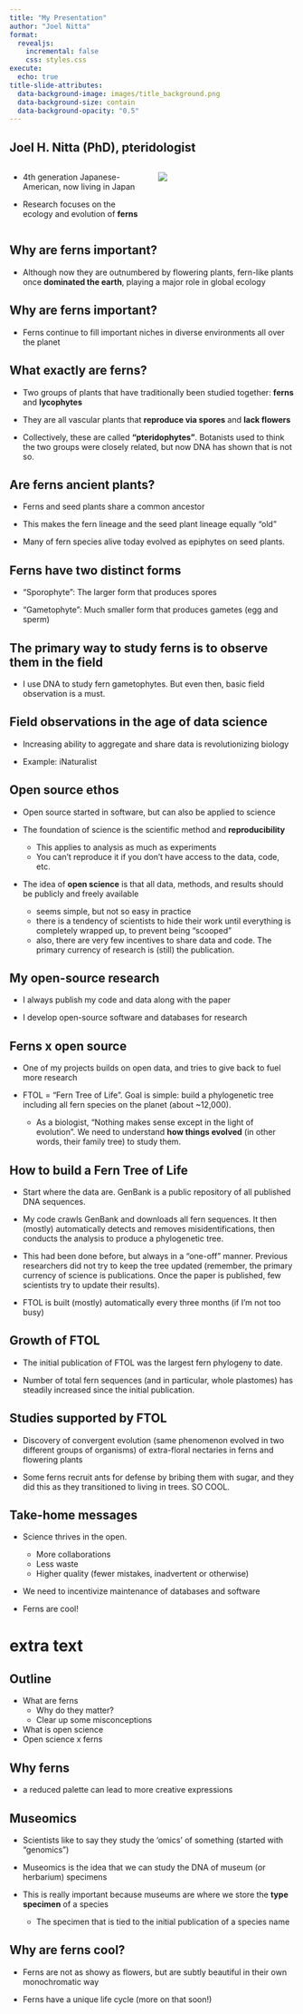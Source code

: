 ```yaml
---
title: "My Presentation"
author: "Joel Nitta"
format:
  revealjs:
    incremental: false
    css: styles.css
execute: 
  echo: true
title-slide-attributes:
  data-background-image: images/title_background.png
  data-background-size: contain
  data-background-opacity: "0.5"
---
```


## Joel H. Nitta (PhD), pteridologist

:::: {.columns}

::: {.column width="50%"}
- 4th generation Japanese-American, now living in Japan

- Research focuses on the ecology and evolution of **ferns**
:::

::: {.column width="50%"}
![](images/joel_in_field_jy-meyer.jpg)

:::

::::

## Why are ferns important?

- Although now they are outnumbered by flowering plants, fern-like plants once **dominated the earth**, playing a major role in global ecology

## Why are ferns important?

- Ferns continue to fill important niches in diverse environments all over the planet

## What exactly are ferns?

- Two groups of plants that have traditionally been studied together: **ferns** and **lycophytes**

- They are all vascular plants that **reproduce via spores** and **lack flowers**

- Collectively, these are called **"pteridophytes"**. Botanists used to think the two groups were closely related, but now DNA has shown that is not so.

## Are ferns ancient plants?

- Ferns and seed plants share a common ancestor

- This makes the fern lineage and the seed plant lineage equally "old"

- Many of fern species alive today evolved as epiphytes on seed plants.

## Ferns have two distinct forms

- "Sporophyte": The larger form that produces spores

- "Gametophyte": Much smaller form that produces gametes (egg and sperm)

## The primary way to study ferns is to observe them in the field

- I use DNA to study fern gametophytes. But even then, basic field observation is a must.

## Field observations in the age of data science

- Increasing ability to aggregate and share data is revolutionizing biology

- Example: iNaturalist

## Open source ethos

- Open source started in software, but can also be applied to science

- The foundation of science is the scientific method and **reproducibility**
  - This applies to analysis as much as experiments
  - You can't reproduce it if you don't have access to the data, code, etc.

- The idea of **open science** is that all data, methods, and results should be publicly and freely available
  - seems simple, but not so easy in practice
  - there is a tendency of scientists to hide their work until everything is completely wrapped up, to prevent being "scooped"
  - also, there are very few incentives to share data and code. The primary currency of research is (still) the publication.

## My open-source research

- I always publish my code and data along with the paper

- I develop open-source software and databases for research

## Ferns x open source

- One of my projects builds on open data, and tries to give back to fuel more research

- FTOL = "Fern Tree of Life". Goal is simple: build a phylogenetic tree including all fern species on the planet (about ~12,000).
  - As a biologist, "Nothing makes sense except in the light of evolution". We need to understand **how things evolved** (in other words, their family tree) to study them.

## How to build a Fern Tree of Life

- Start where the data are. GenBank is a public repository of all published DNA sequences.

- My code crawls GenBank and downloads all fern sequences. It then (mostly) automatically detects and removes misidentifications, then conducts the analysis to produce a phylogenetic tree.

- This had been done before, but always in a "one-off" manner. Previous researchers did not try to keep the tree updated (remember, the primary currency of science is publications. Once the paper is published, few scientists try to update their results).

- FTOL is built (mostly) automatically every three months (if I'm not too busy)

## Growth of FTOL

- The initial publication of FTOL was the largest fern phylogeny to date.

- Number of total fern sequences (and in particular, whole plastomes) has steadily increased since the initial publication.

## Studies supported by FTOL

- Discovery of convergent evolution (same phenomenon evolved in two different groups of organisms) of extra-floral nectaries in ferns and flowering plants

- Some ferns recruit ants for defense by bribing them with sugar, and they did this as they transitioned to living in trees. SO COOL.

## Take-home messages

- Science thrives in the open.
  - More collaborations
  - Less waste
  - Higher quality (fewer mistakes, inadvertent or otherwise)

- We need to incentivize maintenance of databases and software

- Ferns are cool!

# extra text

## Outline

- What are ferns
  - Why do they matter?
  - Clear up some misconceptions
- What is open science
- Open science x ferns

## Why ferns

- a reduced palette can lead to more creative expressions

## Museomics

- Scientists like to say they study the 'omics' of something (started with "genomics")

- Museomics is the idea that we can study the DNA of museum (or herbarium) specimens

- This is really important because museums are where we store the **type specimen** of a species
  - The specimen that is tied to the initial publication of a species name

## Why are ferns cool?

- Ferns are not as showy as flowers, but are subtly beautiful in their own monochromatic way

- Ferns have a unique life cycle (more on that soon!)